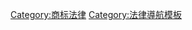 {{Navbox
|name      = Trademark law
|title     = [[商标法]]
|state = {{{state|autocollapse}}}
|listclass = hlist
|image     = [[File:RegisteredTM.svg|90px|link=|alt= The word "R" within a circle]]
|above     = 

|group1    = 概念
|list1     =
* [[商标显著性]]
* [[商标冲淡]]
* [[通用商標|商标通用化]]
* [[商标反向假冒]]
* [[商标并存注册]]
* [[优先权 (知识产权)|优先权]]
* [[商标共存协定]]
* [[混淆性相似]]
* [[功能性理论]]
* [[初始兴趣混淆]]
* [[蒂罗斯—莱格特纳斯规则|善意使用]]
* [[合理使用]]
* [[商标间接侵权]]
* [[名义使用]]
* [[商标贬损]]
* [[名誉寄生]]
* [[域名抢注]]
* [[平行输入]]
* [[驰名商标]]

|group2    = 协定
|list2     =
* [[巴黎公约]]
* [[马德里协定]]
* [[马德里议定书]]
* [[与贸易有关的知识产权协定|TRIPS协定]]
* [[新加坡条约]]
* {{tsl|en|Community Trade Mark||Community Trade Mark}}
* {{link-en|通用域名争端解决机制|Uniform Domain-Name Dispute-Resolution Policy}}
<!--
|group3    = 国家
|list3     =
* {{tsl|en|Australian trade mark law||Australia}}
* {{tsl|en|Canadian trademark law||Canada}}
* {{tsl|en|Trademark law of the People's Republic of China||China}}
* {{tsl|en|Trade mark law of the European Union||European Union}}
* {{tsl|en|Hong Kong trademark law||Hong Kong}}
* {{tsl|en|Indian trademark law||India}}
* {{tsl|en|Irish trademark law||Ireland}}
* {{tsl|en|Japanese trademark law||Japan}}
* {{tsl|en|Trademark Law of Oman||Oman}}
* {{tsl|en|Philippine trademark law||Philippines}}
* {{tsl|en|United Kingdom trade mark law||United Kingdom}}
* {{tsl|en|United States trademark law||United States}}
-->
|group4    = [[商标种类]]
|list4     = {{Navbox subgroup
  | group1 = [[商标注册用商品和服务国际分类]]
  | list1  =
* [[注册商标]]
* [[服务商标]]
* [[商品外观]]
* [[未注册商标]]
* [[文字商标]]

  | group2 = 非标准
  | list2  =
* [[证明商标]]
* [[特许商标]]
* [[集体商标]]
* [[防御性商标]]
* [[电子注册商标]]
* [[字体商标]]
* [[幽灵商标]]
* [[产品地理标志]]
** [[欧盟农产品地理标示和传统特产标识|欧洲农产品]]：[[原产地名称保护]]
** [[地理标志保护]]
** [[传统特产保证]]
** 法国：[[原产地命名控制]]
** 中国：[[中国地理标志产品]]

  | group3 = [[非常规商标]]
  | list3  =
* [[彩色商标]]
* [[全息商标]]
* [[活动商标]]
* [[气味商标]]
* [[形状商标]]
* [[声音商标]]

  | group4 = 相关
  | list4  =
* [[名牌]]
* {{tsl|en|Emblem||Emblem}}
* [[标志]]

}}
|group5    = 主体
|list5     =
* [[世界知识产权组织|WIPO]]
* [[国际商标协会]]
* {{tsl|en|Office for Harmonization in the Internal Market||OHIM}}
* [[美国专利及商标局]]
* [[互联网名称与数字地址分配机构]]（ICANN）
* [[德国专利商标局]]
* 中華人民共和國[[国家工商行政管理总局商标局]]
* 中華民國[[經濟部智慧財產局]]

|group6    = 标识
|list6     =
* [[注册商标标识]]
* [[服务商标]]
* [[商标标识|未注册商标标识]]

|group7    = 相关概念
|list7     =
* [[商标律师]]
* [[商标检查员]]
* [[商标侵权]]
* [[商标共享]]
* [[商標蟑螂]]
* [[世界商标评论]]

|belowclass = hlist
|below     = 
* [[:Category:商标法律]]
* [[商标法判例]]
* [[Wikipedia:格式手册/商标]]
}}[[Category:商标法律]]
<noinclude>
{{collapsible option}}
[[Category:法律導航模板]]
</noinclude>